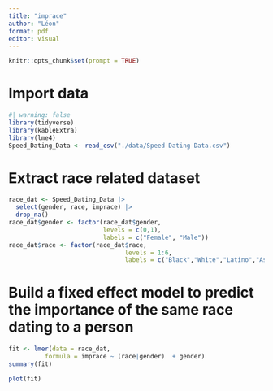 ```yaml
---
title: "imprace"
author: "Léon"
format: pdf
editor: visual
---
```


```r
knitr::opts_chunk$set(prompt = TRUE)
```

# Import data

```r
#| warning: false
library(tidyverse)
library(kableExtra)
library(lme4)
Speed_Dating_Data <- read_csv("./data/Speed Dating Data.csv")
```

# Extract race related dataset

```r
race_dat <- Speed_Dating_Data |>
  select(gender, race, imprace) |>
  drop_na()
race_dat$gender <- factor(race_dat$gender,
                          levels = c(0,1),
                          labels = c("Female", "Male"))
race_dat$race <- factor(race_dat$race,
                                levels = 1:6,
                                labels = c("Black","White","Latino","Asian","Native","Other"))
```

# Build a fixed effect model to predict the importance of the same race dating to a person

```r
fit <- lmer(data = race_dat,
          formula = imprace ~ (race|gender)  + gender)
summary(fit)
```

```r
plot(fit)
```

